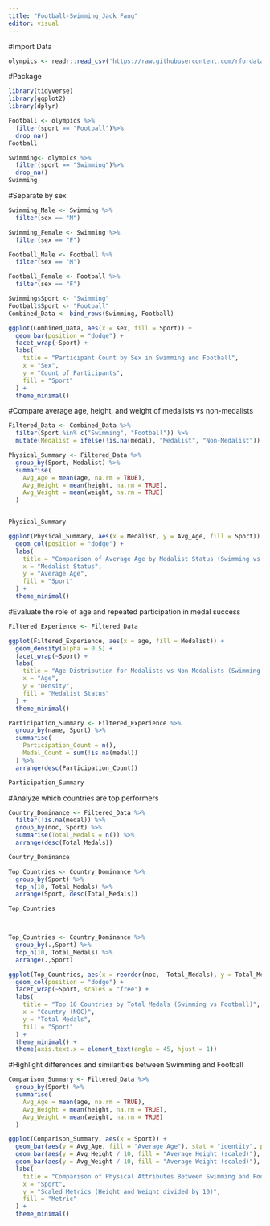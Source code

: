 ```yaml
---
title: "Football-Swimming_Jack Fang"
editor: visual
---
```



#Import Data
```r
olympics <- readr::read_csv('https://raw.githubusercontent.com/rfordatascience/tidytuesday/master/data/2024/2024-08-06/olympics.csv')
```


#Package
```r
library(tidyverse)
library(ggplot2)
library(dplyr)
```



```r
Football <- olympics %>%
  filter(sport == "Football")%>%
  drop_na()
Football

Swimming<- olympics %>%
  filter(sport == "Swimming")%>%
  drop_na()
Swimming
```


#Separate by sex

```r
Swimming_Male <- Swimming %>%
  filter(sex == "M")

Swimming_Female <- Swimming %>%
  filter(sex == "F")

Football_Male <- Football %>%
  filter(sex == "M")

Football_Female <- Football %>%
  filter(sex == "F")
```

```r
Swimming$Sport <- "Swimming"
Football$Sport <- "Football"
Combined_Data <- bind_rows(Swimming, Football)

ggplot(Combined_Data, aes(x = sex, fill = Sport)) +
  geom_bar(position = "dodge") +
  facet_wrap(~Sport) +
  labs(
    title = "Participant Count by Sex in Swimming and Football",
    x = "Sex",
    y = "Count of Participants",
    fill = "Sport"
  ) +
  theme_minimal()
```

#Compare average age, height, and weight of medalists vs non-medalists

```r

Filtered_Data <- Combined_Data %>%
  filter(Sport %in% c("Swimming", "Football")) %>%
  mutate(Medalist = ifelse(!is.na(medal), "Medalist", "Non-Medalist"))

Physical_Summary <- Filtered_Data %>%
  group_by(Sport, Medalist) %>%
  summarise(
    Avg_Age = mean(age, na.rm = TRUE),
    Avg_Height = mean(height, na.rm = TRUE),
    Avg_Weight = mean(weight, na.rm = TRUE)
  )


Physical_Summary

ggplot(Physical_Summary, aes(x = Medalist, y = Avg_Age, fill = Sport)) +
  geom_col(position = "dodge") +
  labs(
    title = "Comparison of Average Age by Medalist Status (Swimming vs Football)",
    x = "Medalist Status",
    y = "Average Age",
    fill = "Sport"
  ) +
  theme_minimal()

```


#Evaluate the role of age and repeated participation in medal success

```r
Filtered_Experience <- Filtered_Data

ggplot(Filtered_Experience, aes(x = age, fill = Medalist)) +
  geom_density(alpha = 0.5) +
  facet_wrap(~Sport) +
  labs(
    title = "Age Distribution for Medalists vs Non-Medalists (Swimming vs Football)",
    x = "Age",
    y = "Density",
    fill = "Medalist Status"
  ) +
  theme_minimal()

Participation_Summary <- Filtered_Experience %>%
  group_by(name, Sport) %>%
  summarise(
    Participation_Count = n(),
    Medal_Count = sum(!is.na(medal))
  ) %>%
  arrange(desc(Participation_Count))

Participation_Summary

```


#Analyze which countries are top performers

```r
Country_Dominance <- Filtered_Data %>%
  filter(!is.na(medal)) %>%
  group_by(noc, Sport) %>%
  summarise(Total_Medals = n()) %>%
  arrange(desc(Total_Medals))

Country_Dominance

Top_Countries <- Country_Dominance %>%
  group_by(Sport) %>%
  top_n(10, Total_Medals) %>%
  arrange(Sport, desc(Total_Medals))

Top_Countries



Top_Countries <- Country_Dominance %>%
  group_by(.,Sport) %>%
  top_n(10, Total_Medals) %>%
  arrange(.,Sport)

ggplot(Top_Countries, aes(x = reorder(noc, -Total_Medals), y = Total_Medals, fill = Sport)) +
  geom_col(position = "dodge") +
  facet_wrap(~Sport, scales = "free") +
  labs(
    title = "Top 10 Countries by Total Medals (Swimming vs Football)",
    x = "Country (NOC)",
    y = "Total Medals",
    fill = "Sport"
  ) +
  theme_minimal() +
  theme(axis.text.x = element_text(angle = 45, hjust = 1))


```


#Highlight differences and similarities between Swimming and Football

```r
Comparison_Summary <- Filtered_Data %>%
  group_by(Sport) %>%
  summarise(
    Avg_Age = mean(age, na.rm = TRUE),
    Avg_Height = mean(height, na.rm = TRUE),
    Avg_Weight = mean(weight, na.rm = TRUE)
  )

ggplot(Comparison_Summary, aes(x = Sport)) +
  geom_bar(aes(y = Avg_Age, fill = "Average Age"), stat = "identity", position = "dodge") +
  geom_bar(aes(y = Avg_Height / 10, fill = "Average Height (scaled)"), stat = "identity", position = "dodge") +
  geom_bar(aes(y = Avg_Weight / 10, fill = "Average Weight (scaled)"), stat = "identity", position = "dodge") +
  labs(
    title = "Comparison of Physical Attributes Between Swimming and Football",
    x = "Sport",
    y = "Scaled Metrics (Height and Weight divided by 10)",
    fill = "Metric"
  ) +
  theme_minimal()

```


